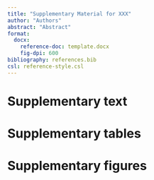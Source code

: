 ```yaml
---
title: "Supplementary Material for XXX"
author: "Authors"
abstract: "Abstract"
format:
  docx:
    reference-doc: template.docx
    fig-dpi: 600
bibliography: references.bib
csl: reference-style.csl
---
```


# Supplementary text

# Supplementary tables

# Supplementary figures

